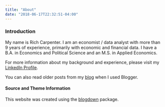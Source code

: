 ```yaml
---
title: "About"
date: "2018-06-17T22:32:51-04:00"
---
```

    
### Introduction
My name is Rich Carpenter.  I am an economist / data analyst with more than 9 years of experience, primarily with economic and financial data.  I have a B.A. in Economics and Political Science and an M.S. in Applied Economics.  

For more information about my background and experience, please visit my [LinkedIn Profile](www.linkedin.com/in/richard-ian-carpenter-755a1453).

You can also read older posts from my [blog](https://justadatageek.blogspot.com) when I used Blogger.


#### Source and Theme Information

This website was created using the [blogdown](https://github.com/rstudio/blogdown) package. 

